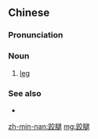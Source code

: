 ==Chinese==
{{zh-forms|alt=骹腿}}

===Pronunciation===
{{zh-pron
|md=kă-tōi
|cat=n
}}

===Noun===
{{zh-noun}}

# {{lb|zh|Min Dong}} [[leg]]

===See also===
* {{zh-l|腿}}

[[zh-min-nan:跤腿]]
[[mg:跤腿]]